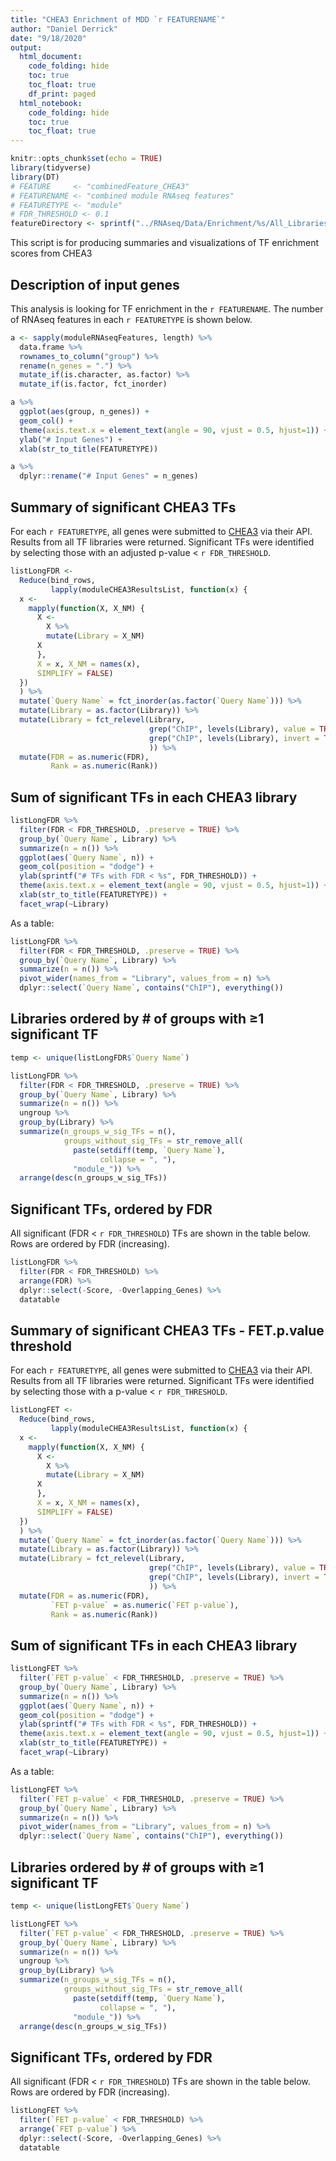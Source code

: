 ```yaml
---
title: "CHEA3 Enrichment of MDD `r FEATURENAME`"
author: "Daniel Derrick"
date: "9/18/2020"
output: 
  html_document:
    code_folding: hide
    toc: true
    toc_float: true
    df_print: paged
  html_notebook:
    code_folding: hide
    toc: true
    toc_float: true
---
```


```r
knitr::opts_chunk$set(echo = TRUE)
library(tidyverse)
library(DT)
# FEATURE     <- "combinedFeature_CHEA3"
# FEATURENAME <- "combined module RNAseq features"
# FEATURETYPE <- "module"
# FDR_THRESHOLD <- 0.1
featureDirectory <- sprintf("../RNAseq/Data/Enrichment/%s/All_Libraries", FEATURE)
```

This script is for producing summaries and visualizations of TF enrichment scores from CHEA3

## Description of input genes

This analysis is looking for TF enrichment in the `r FEATURENAME`.
The number of RNAseq features in each `r FEATURETYPE` is shown below.

```r
a <- sapply(moduleRNAseqFeatures, length) %>%
  data.frame %>%
  rownames_to_column("group") %>%
  rename(n_genes = ".") %>%
  mutate_if(is.character, as.factor) %>%
  mutate_if(is.factor, fct_inorder)

a %>%
  ggplot(aes(group, n_genes)) +
  geom_col() +
  theme(axis.text.x = element_text(angle = 90, vjust = 0.5, hjust=1)) +
  ylab("# Input Genes") +
  xlab(str_to_title(FEATURETYPE))

a %>%
  dplyr::rename("# Input Genes" = n_genes)
```

## Summary of significant CHEA3 TFs

For each `r FEATURETYPE`, all genes were submitted to [CHEA3](https://maayanlab.cloud/chea3/) via
their API. Results from all TF libraries were returned. Significant TFs were identified by selecting those
with an adjusted p-value < `r FDR_THRESHOLD`.

```r
listLongFDR <-
  Reduce(bind_rows,
         lapply(moduleCHEA3ResultsList, function(x) {
  x <-
    mapply(function(X, X_NM) {
      X <-
        X %>%
        mutate(Library = X_NM)
      X
      },
      X = x, X_NM = names(x),
      SIMPLIFY = FALSE)
  })
  ) %>%
  mutate(`Query Name` = fct_inorder(as.factor(`Query Name`))) %>%
  mutate(Library = as.factor(Library)) %>%
  mutate(Library = fct_relevel(Library,
                               grep("ChIP", levels(Library), value = TRUE),
                               grep("ChIP", levels(Library), invert = TRUE, value = TRUE)
                               )) %>% 
  mutate(FDR = as.numeric(FDR),
         Rank = as.numeric(Rank))
```

## Sum of significant TFs in each CHEA3 library

```r
listLongFDR %>%
  filter(FDR < FDR_THRESHOLD, .preserve = TRUE) %>%
  group_by(`Query Name`, Library) %>%
  summarize(n = n()) %>%
  ggplot(aes(`Query Name`, n)) +
  geom_col(position = "dodge") +
  ylab(sprintf("# TFs with FDR < %s", FDR_THRESHOLD)) +
  theme(axis.text.x = element_text(angle = 90, vjust = 0.5, hjust=1)) +
  xlab(str_to_title(FEATURETYPE)) +
  facet_wrap(~Library)
```

As a table:

```r
listLongFDR %>%
  filter(FDR < FDR_THRESHOLD, .preserve = TRUE) %>%
  group_by(`Query Name`, Library) %>%
  summarize(n = n()) %>%
  pivot_wider(names_from = "Library", values_from = n) %>% 
  dplyr::select(`Query Name`, contains("ChIP"), everything())
```

## Libraries ordered by # of groups with ≥1 significant TF

```r
temp <- unique(listLongFDR$`Query Name`)

listLongFDR %>%
  filter(FDR < FDR_THRESHOLD, .preserve = TRUE) %>%
  group_by(`Query Name`, Library) %>%
  summarize(n = n()) %>%
  ungroup %>%
  group_by(Library) %>%
  summarize(n_groups_w_sig_TFs = n(),
            groups_without_sig_TFs = str_remove_all(
              paste(setdiff(temp, `Query Name`),
                    collapse = ", "),
              "module_")) %>%
  arrange(desc(n_groups_w_sig_TFs))
```

## Significant TFs, ordered by FDR

All significant (FDR < `r FDR_THRESHOLD`) TFs are shown in the table below. Rows
are ordered by FDR (increasing).

```r
listLongFDR %>%
  filter(FDR < FDR_THRESHOLD) %>%
  arrange(FDR) %>%
  dplyr::select(-Score, -Overlapping_Genes) %>%
  datatable
```



###########

## Summary of significant CHEA3 TFs - FET.p.value threshold

For each `r FEATURETYPE`, all genes were submitted to [CHEA3](https://maayanlab.cloud/chea3/) via
their API. Results from all TF libraries were returned. Significant TFs were identified by selecting those
with a p-value < `r FDR_THRESHOLD`.

```r
listLongFET <-
  Reduce(bind_rows,
         lapply(moduleCHEA3ResultsList, function(x) {
  x <-
    mapply(function(X, X_NM) {
      X <-
        X %>%
        mutate(Library = X_NM)
      X
      },
      X = x, X_NM = names(x),
      SIMPLIFY = FALSE)
  })
  ) %>%
  mutate(`Query Name` = fct_inorder(as.factor(`Query Name`))) %>%
  mutate(Library = as.factor(Library)) %>%
  mutate(Library = fct_relevel(Library,
                               grep("ChIP", levels(Library), value = TRUE),
                               grep("ChIP", levels(Library), invert = TRUE, value = TRUE)
                               )) %>% 
  mutate(FDR = as.numeric(FDR),
         `FET p-value` = as.numeric(`FET p-value`),
         Rank = as.numeric(Rank))
```

## Sum of significant TFs in each CHEA3 library

```r
listLongFET %>%
  filter(`FET p-value` < FDR_THRESHOLD, .preserve = TRUE) %>%
  group_by(`Query Name`, Library) %>%
  summarize(n = n()) %>%
  ggplot(aes(`Query Name`, n)) +
  geom_col(position = "dodge") +
  ylab(sprintf("# TFs with FDR < %s", FDR_THRESHOLD)) +
  theme(axis.text.x = element_text(angle = 90, vjust = 0.5, hjust=1)) +
  xlab(str_to_title(FEATURETYPE)) +
  facet_wrap(~Library)
```

As a table:

```r
listLongFET %>%
  filter(`FET p-value` < FDR_THRESHOLD, .preserve = TRUE) %>%
  group_by(`Query Name`, Library) %>%
  summarize(n = n()) %>%
  pivot_wider(names_from = "Library", values_from = n) %>% 
  dplyr::select(`Query Name`, contains("ChIP"), everything())
```

## Libraries ordered by # of groups with ≥1 significant TF

```r
temp <- unique(listLongFET$`Query Name`)

listLongFET %>%
  filter(`FET p-value` < FDR_THRESHOLD, .preserve = TRUE) %>%
  group_by(`Query Name`, Library) %>%
  summarize(n = n()) %>%
  ungroup %>%
  group_by(Library) %>%
  summarize(n_groups_w_sig_TFs = n(),
            groups_without_sig_TFs = str_remove_all(
              paste(setdiff(temp, `Query Name`),
                    collapse = ", "),
              "module_")) %>%
  arrange(desc(n_groups_w_sig_TFs))
```

## Significant TFs, ordered by FDR

All significant (FDR < `r FDR_THRESHOLD`) TFs are shown in the table below. Rows
are ordered by FDR (increasing).

```r
listLongFET %>%
  filter(`FET p-value` < FDR_THRESHOLD) %>%
  arrange(`FET p-value`) %>%
  dplyr::select(-Score, -Overlapping_Genes) %>%
  datatable
```




